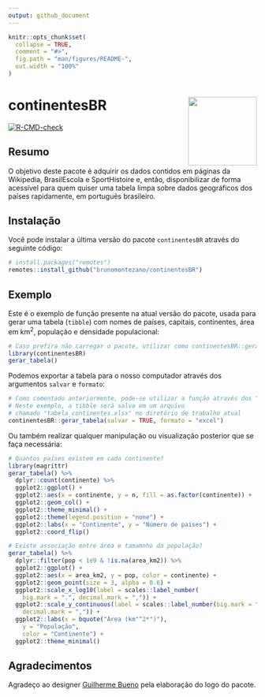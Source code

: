 ```yaml
---
output: github_document
---
```


<!-- README.md is generated from README.Rmd. Please edit that file -->

```r
knitr::opts_chunk$set(
  collapse = TRUE,
  comment = "#>",
  fig.path = "man/figures/README-",
  out.width = "100%"
)
```


# continentesBR <a href='https://github.com/brunomontezano/continentesBR/'><img src='man/figures/logo.png' align="right" height="139" /></a>

<!-- badges: start -->
[![R-CMD-check](https://github.com/brunomontezano/continentesBR/workflows/R-CMD-check/badge.svg)](https://github.com/brunomontezano/continentesBR/actions)
<!-- badges: end -->

## Resumo

O objetivo deste pacote é adquirir os dados contidos em páginas da Wikipedia,
BrasilEscola e SportHistoire e, então, disponibilizar de forma acessível para quem
quiser uma tabela limpa sobre dados geográficos dos países rapidamente, em
português brasileiro.

## Instalação

Você pode instalar a última versão do pacote `continentesBR` através do seguinte código:

``` r
# install.packages("remotes")
remotes::install_github("brunomontezano/continentesBR")
```

## Exemplo

Este é o exemplo de função presente na atual versão do pacote, usada para
gerar uma tabela (`tibble`) com nomes de países, capitais, continentes,
área em km<sup>2</sup>, população e densidade populacional:

```r
# Caso prefira não carregar o pacote, utilizar como continentesBR::gerar_tabela()
library(continentesBR)
gerar_tabela()
```

Podemos exportar a tabela para o nosso computador através dos argumentos `salvar` e
`formato`:

```r
# Como comentado anteriormente, pode-se utilizar a função através dos "::"
# Neste exemplo, a tibble será salva em um arquivo
# chamado "tabela_continentes.xlsx" no diretório de trabalho atual
continentesBR::gerar_tabela(salvar = TRUE, formato = "excel")
```

Ou também realizar qualquer manipulação ou visualização posterior que se faça necessária:

```r
# Quantos países existem em cada continente?
library(magrittr)
gerar_tabela() %>%
  dplyr::count(continente) %>% 
  ggplot2::ggplot() +
  ggplot2::aes(x = continente, y = n, fill = as.factor(continente)) +
  ggplot2::geom_col() +
  ggplot2::theme_minimal() +
  ggplot2::theme(legend.position = "none") +
  ggplot2::labs(x = "Continente", y = "Número de países") +
  ggplot2::coord_flip()
```

```r
# Existe associação entre área e tamamnho da população?
gerar_tabela() %>% 
  dplyr::filter(pop < 1e9 & !is.na(area_km2)) %>% 
  ggplot2::ggplot() +
  ggplot2::aes(x = area_km2, y = pop, color = continente) +
  ggplot2::geom_point(size = 3, alpha = 0.6) +
  ggplot2::scale_x_log10(label = scales::label_number(
    big.mark = ".", decimal.mark = ",")) +
  ggplot2::scale_y_continuous(label = scales::label_number(big.mark = ".",
    decimal.mark = ",")) +
  ggplot2::labs(x = bquote("Área (km"^2*")"),
    y = "População",
    color = "Continente") +
  ggplot2::theme_minimal()
```

## Agradecimentos

Agradeço ao designer [Guilherme Bueno](https://guilhermebuenodesign.github.io/)
pela elaboração do logo do pacote.
